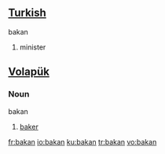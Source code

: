 ==[[Turkish]]==
bakan
# minister

==[[Volapük]]==
===Noun===
bakan 
# [[baker]]

[[fr:bakan]]
[[io:bakan]]
[[ku:bakan]]
[[tr:bakan]]
[[vo:bakan]]
